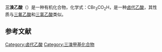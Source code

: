 {{Chembox
| Reference = <ref>{{cite web|url=http://www.chemspider.com/Chemical-Structure.6175.html|title=Tribromacetic acid - C2HBr3O2 - ChemSpider|website=www.chemspider.com|access-date=2021-01-29|archive-date=2021-12-28|archive-url=https://web.archive.org/web/20211228223518/https://www.chemspider.com/Chemical-Structure.6175.html}}</ref>
<!-- Names -->
| Name = Tribromoacetic acid
| ImageFile = Tribromoacetic acid.svg
| IUPACName = Tribromoacetic acid
| IUPACNames = <!-- -s for plural -->
| PIN =
| SystematicName =
| OtherNames =
<!-- Sections --> 
|Section1={{Chembox Identifiers
| ChemSpiderID = 6175
| CASNo = 75-96-7
| CASNo_Ref = {{cascite|correct|CAS}}
| UNII_Ref = {{fdacite|correct|FDA}}
| UNII = 71KTL99QJX
}}
|Section2={{Chembox Properties
| Formula = {{Chem|C|2|HBr|3|O|2}}
| Appearance = Crystalline powder
| MeltingPtC = 132
| BoilingPtC = 245
}}
| Section3 = {{Chembox Hazards
| EUClass = {{Hazchem C}}
}}
}}

'''三溴乙酸'''（{{lang-en|Tribromoacetic acid}}）是一种有机化合物，化学式：CBr<sub>3</sub>CO<sub>2</sub>H，是一种[[卤代乙酸|卤代乙酸]]，其性质与[[三氟乙酸|三氟乙酸]]和[[三氯乙酸|三氯乙酸]]类似。

== 参考文献 ==
{{reflist}}

[[Category:卤代乙酸|Category:卤代乙酸]]
[[Category:三溴甲基化合物|Category:三溴甲基化合物]]


{{有机化合物小作品}}